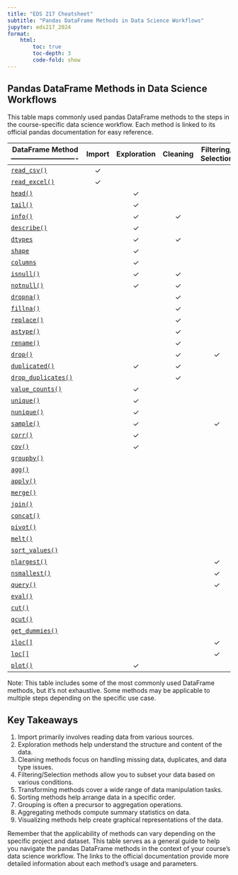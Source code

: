 ```yaml
---
title: "EDS 217 Cheatsheet"
subtitle: "Pandas DataFrame Methods in Data Science Workflows"
jupyter: eds217_2024
format: 
    html:
        toc: true
        toc-depth: 3
        code-fold: show
---
```


## Pandas DataFrame Methods in Data Science Workflows

This table maps commonly used pandas DataFrame methods to the steps in the course-specific data science workflow. Each method is linked to its official pandas documentation for easy reference.

| DataFrame Method ---------------------------- | Import | Exploration | Cleaning | Filtering/ Selection | Transforming | Sorting | Grouping | Aggregating | Visualizing |
|-------------------------------------|:------:|:-----------:|:--------:|:-------------------:|:------------:|:-------:|:--------:|:-----------:|:-----------:|
| [`read_csv()`](https://pandas.pydata.org/docs/reference/api/pandas.read_csv.html) | ✓ |   |   |   |   |   |   |   |   |
| [`read_excel()`](https://pandas.pydata.org/docs/reference/api/pandas.read_excel.html) | ✓ |   |   |   |   |   |   |   |   |
| [`head()`](https://pandas.pydata.org/docs/reference/api/pandas.DataFrame.head.html) |   | ✓ |   |   |   |   |   |   |   |
| [`tail()`](https://pandas.pydata.org/docs/reference/api/pandas.DataFrame.tail.html) |   | ✓ |   |   |   |   |   |   |   |
| [`info()`](https://pandas.pydata.org/docs/reference/api/pandas.DataFrame.info.html) |   | ✓ | ✓ |   |   |   |   |   |   |
| [`describe()`](https://pandas.pydata.org/docs/reference/api/pandas.DataFrame.describe.html) |   | ✓ |   |   |   |   |   | ✓ |   |
| [`dtypes`](https://pandas.pydata.org/docs/reference/api/pandas.DataFrame.dtypes.html) |   | ✓ | ✓ |   |   |   |   |   |   |
| [`shape`](https://pandas.pydata.org/docs/reference/api/pandas.DataFrame.shape.html) |   | ✓ |   |   |   |   |   |   |   |
| [`columns`](https://pandas.pydata.org/docs/reference/api/pandas.DataFrame.columns.html) |   | ✓ |   |   |   |   |   |   |   |
| [`isnull()`](https://pandas.pydata.org/docs/reference/api/pandas.DataFrame.isnull.html) |   | ✓ | ✓ |   |   |   |   |   |   |
| [`notnull()`](https://pandas.pydata.org/docs/reference/api/pandas.DataFrame.notnull.html) |   | ✓ | ✓ |   |   |   |   |   |   |
| [`dropna()`](https://pandas.pydata.org/docs/reference/api/pandas.DataFrame.dropna.html) |   |   | ✓ |   | ✓ |   |   |   |   |
| [`fillna()`](https://pandas.pydata.org/docs/reference/api/pandas.DataFrame.fillna.html) |   |   | ✓ |   | ✓ |   |   |   |   |
| [`replace()`](https://pandas.pydata.org/docs/reference/api/pandas.DataFrame.replace.html) |   |   | ✓ |   | ✓ |   |   |   |   |
| [`astype()`](https://pandas.pydata.org/docs/reference/api/pandas.DataFrame.astype.html) |   |   | ✓ |   | ✓ |   |   |   |   |
| [`rename()`](https://pandas.pydata.org/docs/reference/api/pandas.DataFrame.rename.html) |   |   | ✓ |   | ✓ |   |   |   |   |
| [`drop()`](https://pandas.pydata.org/docs/reference/api/pandas.DataFrame.drop.html) |   |   | ✓ | ✓ | ✓ |   |   |   |   |
| [`duplicated()`](https://pandas.pydata.org/docs/reference/api/pandas.DataFrame.duplicated.html) |   | ✓ | ✓ |   |   |   |   |   |   |
| [`drop_duplicates()`](https://pandas.pydata.org/docs/reference/api/pandas.DataFrame.drop_duplicates.html) |   |   | ✓ |   | ✓ |   |   |   |   |
| [`value_counts()`](https://pandas.pydata.org/docs/reference/api/pandas.Series.value_counts.html) |   | ✓ |   |   |   |   |   | ✓ |   |
| [`unique()`](https://pandas.pydata.org/docs/reference/api/pandas.Series.unique.html) |   | ✓ |   |   |   |   |   |   |   |
| [`nunique()`](https://pandas.pydata.org/docs/reference/api/pandas.DataFrame.nunique.html) |   | ✓ |   |   |   |   |   | ✓ |   |
| [`sample()`](https://pandas.pydata.org/docs/reference/api/pandas.DataFrame.sample.html) |   | ✓ |   | ✓ |   |   |   |   |   |
| [`corr()`](https://pandas.pydata.org/docs/reference/api/pandas.DataFrame.corr.html) |   | ✓ |   |   |   |   |   | ✓ | ✓ |
| [`cov()`](https://pandas.pydata.org/docs/reference/api/pandas.DataFrame.cov.html) |   | ✓ |   |   |   |   |   | ✓ |   |
| [`groupby()`](https://pandas.pydata.org/docs/reference/api/pandas.DataFrame.groupby.html) |   |   |   |   |   |   | ✓ |   |   |
| [`agg()`](https://pandas.pydata.org/docs/reference/api/pandas.DataFrame.agg.html) |   |   |   |   |   |   | ✓ | ✓ |   |
| [`apply()`](https://pandas.pydata.org/docs/reference/api/pandas.DataFrame.apply.html) |   |   |   |   | ✓ |   |   |   |   |
| [`merge()`](https://pandas.pydata.org/docs/reference/api/pandas.DataFrame.merge.html) |   |   |   |   | ✓ |   |   |   |   |
| [`join()`](https://pandas.pydata.org/docs/reference/api/pandas.DataFrame.join.html) |   |   |   |   | ✓ |   |   |   |   |
| [`concat()`](https://pandas.pydata.org/docs/reference/api/pandas.concat.html) |   |   |   |   | ✓ |   |   |   |   |
| [`pivot()`](https://pandas.pydata.org/docs/reference/api/pandas.DataFrame.pivot.html) |   |   |   |   | ✓ |   |   |   |   |
| [`melt()`](https://pandas.pydata.org/docs/reference/api/pandas.melt.html) |   |   |   |   | ✓ |   |   |   |   |
| [`sort_values()`](https://pandas.pydata.org/docs/reference/api/pandas.DataFrame.sort_values.html) |   |   |   |   |   | ✓ |   |   |   |
| [`nlargest()`](https://pandas.pydata.org/docs/reference/api/pandas.DataFrame.nlargest.html) |   |   |   | ✓ |   | ✓ |   |   |   |
| [`nsmallest()`](https://pandas.pydata.org/docs/reference/api/pandas.DataFrame.nsmallest.html) |   |   |   | ✓ |   | ✓ |   |   |   |
| [`query()`](https://pandas.pydata.org/docs/reference/api/pandas.DataFrame.query.html) |   |   |   | ✓ |   |   |   |   |   |
| [`eval()`](https://pandas.pydata.org/docs/reference/api/pandas.DataFrame.eval.html) |   |   |   |   | ✓ |   |   |   |   |
| [`cut()`](https://pandas.pydata.org/docs/reference/api/pandas.cut.html) |   |   |   |   | ✓ |   |   |   |   |
| [`qcut()`](https://pandas.pydata.org/docs/reference/api/pandas.qcut.html) |   |   |   |   | ✓ |   |   |   |   |
| [`get_dummies()`](https://pandas.pydata.org/docs/reference/api/pandas.get_dummies.html) |   |   |   |   | ✓ |   |   |   |   |
| [`iloc[]`](https://pandas.pydata.org/docs/reference/api/pandas.DataFrame.iloc.html) |   |   |   | ✓ |   |   |   |   |   |
| [`loc[]`](https://pandas.pydata.org/docs/reference/api/pandas.DataFrame.loc.html) |   |   |   | ✓ |   |   |   |   |   |
| [`plot()`](https://pandas.pydata.org/docs/reference/api/pandas.DataFrame.plot.html) |   | ✓ |   |   |   |   |   |   | ✓ |

Note: This table includes some of the most commonly used DataFrame methods, but it's not exhaustive. Some methods may be applicable to multiple steps depending on the specific use case.

## Key Takeaways

1. Import primarily involves reading data from various sources.
2. Exploration methods help understand the structure and content of the data.
3. Cleaning methods focus on handling missing data, duplicates, and data type issues.
4. Filtering/Selection methods allow you to subset your data based on various conditions.
5. Transforming methods cover a wide range of data manipulation tasks.
6. Sorting methods help arrange data in a specific order.
7. Grouping is often a precursor to aggregation operations.
8. Aggregating methods compute summary statistics on data.
9. Visualizing methods help create graphical representations of the data.

Remember that the applicability of methods can vary depending on the specific project and dataset. This table serves as a general guide to help you navigate the pandas DataFrame methods in the context of your course's data science workflow. The links to the official documentation provide more detailed information about each method's usage and parameters.